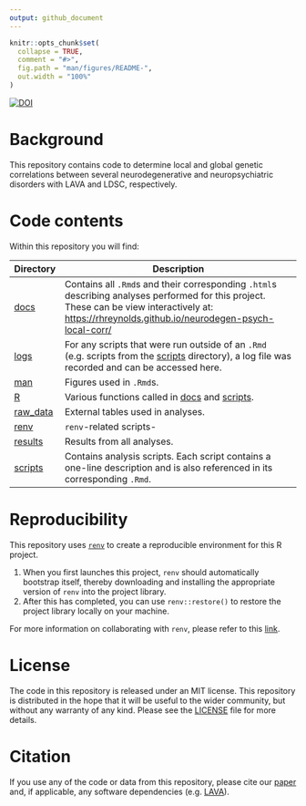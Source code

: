 ```yaml
---
output: github_document
---
```


<!-- README.md is generated from README.Rmd. Please edit that file -->

```r
knitr::opts_chunk$set(
  collapse = TRUE,
  comment = "#>",
  fig.path = "man/figures/README-",
  out.width = "100%"
)
```

<!-- badges: start -->
[![DOI](https://zenodo.org/badge/375954357.svg)](https://zenodo.org/badge/latestdoi/375954357)
<!-- badges: end -->

# Background
This repository contains code to determine local and global genetic correlations between several neurodegenerative and neuropsychiatric disorders with LAVA and LDSC, respectively.

# Code contents

Within this repository you will find:

| Directory | Description |
| --------- | --------------------------------------------------------------------------- |
| [docs](docs) | Contains all `.Rmd`s and their corresponding `.html`s describing analyses performed for this project. These can be view interactively at: [https://rhreynolds.github.io/neurodegen-psych-local-corr/](https://rhreynolds.github.io/neurodegen-psych-local-corr/)|
| [logs](logs) | For any scripts that were run outside of an `.Rmd` (e.g. scripts from the [scripts](scripts) directory), a log file was recorded and can be accessed here. |
| [man](man) | Figures used in `.Rmd`s. |
| [R](R)| Various functions called in [docs](docs) and [scripts](scripts). |
| [raw_data](raw_data) | External tables used in analyses. |
| [renv](renv) | `renv`-related scripts- |
| [results](results) | Results from all analyses. |
| [scripts](scripts) | Contains analysis scripts. Each script contains a one-line description and is also referenced in its corresponding `.Rmd`. |

# Reproducibility
This repository uses [`renv`](https://rstudio.github.io/renv/index.html) to create a reproducible environment for this R project. 

1. When you first launches this project, `renv` should automatically bootstrap itself, thereby downloading and installing the appropriate version of `renv` into the project library. 
2. After this has completed, you can use `renv::restore()` to restore the project library locally on your machine.

For more information on collaborating with `renv`, please refer to this [link](https://rstudio.github.io/renv/articles/collaborating.html).

# License
The code in this repository is released under an MIT license. This repository is distributed in the hope that it will be useful to the wider community, but without any warranty of any kind. Please see the [LICENSE](LICENSE) file for more details. 

# Citation
If you use any of the code or data from this repository, please cite our [paper](https://www.medrxiv.org/content/10.1101/2022.05.30.22275781v2) and, if applicable, any software dependencies (e.g. [LAVA](https://github.com/josefin-werme/LAVA)).
